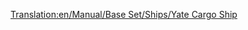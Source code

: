 [[Translation:en/Manual/Base Set/Ships/Yate Cargo Ship]]

{{nl/Schepen|Naam=Yate goederenschip
|Afbeelding=[[File:en/CargoShip.png|Yate goederenschip]]
|Kosten=£24,372 ($48,744)
|Snelheid=24 km/h (15 mph)
|Onderhoudskosten=£2,460 ($4,920)
|Ontworpen=1928
|Levensduur=30
|Capaciteit=160 eenheden*
|Nota=''*'' (160 eenheden post, kolen, vee, goederen, graan, hout, ijzererts, staal of kostbaarheden)
|Omschrijving=De Yate goederenschip is de traagste en heeft het minst capaciteit van de twee goederenschepen.
|Real-life=Fictief
}}